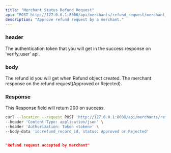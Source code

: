 ```yaml
---
title: "Merchant Status Refund Request"
api: "POST http://127.0.0.1:8000/api/merchants/refund_request/merchant_status_refund_request/"
description: "Approve refund request by a merchant."
---
```


### header
<ParamField header="Authorization" type="string">
  The authentication token that you will get in the success response on 'verify_user' api.
</ParamField>

### body
<ParamField body="id" type="string">
  The refund id you will get when Refund object created.
</ParamField>

<ParamField body="status" type="string">
  The merchant response on the refund request(Approved or Rejected).
</ParamField>

### Response

<ResponseField name="success" type="number">
  This Response field will return 200 on success.
</ResponseField>

<RequestExample>

```bash Example Request
curl --location --request POST 'http://127.0.0.1:8000/api/merchants/refund_request/merchant_status_refund_request/' \
--header 'Content-Type: application/json' \
--header 'Authorization: Token <token>' \
--body-data 'id:refund_record_id, status: Approved or Rejected'

```

</RequestExample>

<ResponseExample>

```json Response

"Refund request accepted by merchant"
    
```

</ResponseExample>
